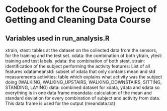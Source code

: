 
# Codebook for the Course Project of Getting and Cleaning Data Course


## Variables used in run_analysis.R

xtrain, xtest: tables at the dataset on the collected data from the sensors, for the training and the test set. 
xdata: the combination of both
ytrain, ytest: training and test labels. 
ydata: the combination of both
stest, strain: identification of the subject performing the activity
features: List of all features
xdatameanstd: subset of xdata that only contains mean and std measurements
activities: table which explains what activity was the subject doing (WALKING, WALKING_UPSTAIRS, WALKING_DOWNSTAIRS, SITTING, STANDING, LAYING)
data: combined dataset for xdata, ydata and sdata so everything is in one data frame
meandata: calculation of the mean and standard deviation for every combination of subject and activity from data. This data frame is used for the output (meandata.txt)




